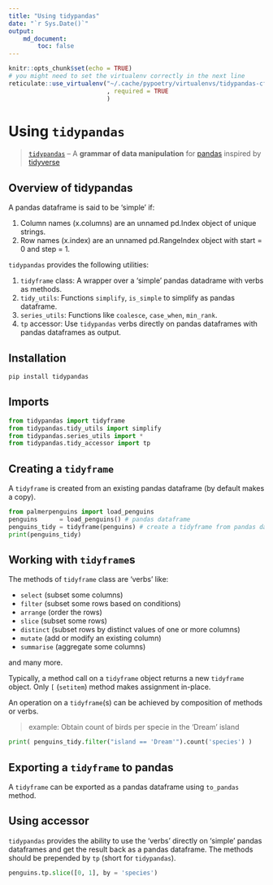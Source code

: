 ```yaml
---
title: "Using tidypandas"
date: "`r Sys.Date()`"
output: 
    md_document:
        toc: false
---
```


```r
knitr::opts_chunk$set(echo = TRUE)
# you might need to set the virtualenv correctly in the next line
reticulate::use_virtualenv("~/.cache/pypoetry/virtualenvs/tidypandas-cfuMUHaV-py3.8/"
                           , required = TRUE
                           )
```

# Using `tidypandas`

> [`tidypandas`](https://github.com/talegari/tidypandas) -- A **grammar of data manipulation** for [pandas](https://pandas.pydata.org/docs/index.html) inspired by [tidyverse](https://tidyverse.tidyverse.org/) 

## Overview of tidypandas

A pandas dataframe is said to be 'simple' if:
    
  1. Column names (x.columns) are an unnamed pd.Index object of unique strings.
  2. Row names (x.index) are an unnamed pd.RangeIndex object with start = 0 and step = 1.

`tidypandas` provides the following utilities:

  1. `tidyframe` class: A wrapper over a 'simple' pandas datadrame with verbs as methods.
  2. `tidy_utils`: Functions `simplify`, `is_simple` to simplify as pandas dataframe.
  3. `series_utils`: Functions like `coalesce`, `case_when`, `min_rank`.
  4. `tp` accessor: Use `tidypandas` verbs directly on pandas dataframes with pandas dataframes as output.
    
## Installation

```python
pip install tidypandas
```

## Imports

```python
from tidypandas import tidyframe
from tidypandas.tidy_utils import simplify
from tidypandas.series_utils import *
from tidypandas.tidy_accessor import tp
```

## Creating a `tidyframe`

A `tidyframe` is created from an existing pandas dataframe (by default makes a copy).

```python
from palmerpenguins import load_penguins
penguins      = load_penguins() # pandas dataframe
penguins_tidy = tidyframe(penguins) # create a tidyframe from pandas dataframe
print(penguins_tidy)
```

## Working with `tidyframe`s

The methods of `tidyframe` class are 'verbs' like:

- `select` (subset some columns)
- `filter` (subset some rows based on conditions)
- `arrange` (order the rows)
- `slice` (subset some rows)
- `distinct` (subset rows by distinct values of one or more columns)
- `mutate` (add or modify an existing column)
- `summarise` (aggregate some columns)

and many more.

Typically, a method call on a `tidyframe` object returns a new `tidyframe` object. Only `[` (`setitem`) method makes assignment in-place.

An operation on a `tidyframe`(s) can be achieved by composition of methods or verbs.

> example: Obtain count of birds per specie in the 'Dream' island

```python
print( penguins_tidy.filter("island == 'Dream'").count('species') )
```

## Exporting a `tidyframe` to pandas

A `tidyframe` can be exported as a pandas dataframe using `to_pandas` method.

## Using accessor

`tidypandas` provides the ability to use the 'verbs' directly on 'simple' pandas dataframes and get the result back as a pandas dataframe. The methods should be prepended by `tp` (short for `tidypandas`).

```python
penguins.tp.slice([0, 1], by = 'species')
```
